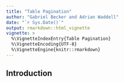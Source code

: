 ```yaml
---
title: "Table Pagination"
author: "Gabriel Becker and Adrian Waddell"
date: "`r Sys.Date()`"
output: rmarkdown::html_vignette
vignette: >
  %\VignetteIndexEntry{Table Pagination}
  %\VignetteEncoding{UTF-8}
  %\VignetteEngine{knitr::rmarkdown}
---
```


## Introduction

